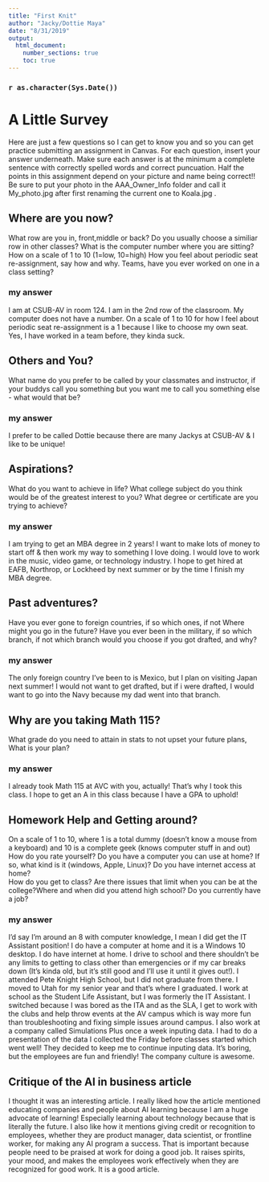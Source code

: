 ---
title: "First Knit"
author: "Jacky/Dottie Maya"
date: "8/31/2019"
output: 
  html_document:
    number_sections: true
    toc: true
---

### `r as.character(Sys.Date())`


# A Little Survey

Here are just a few questions so I can get to know you and so you can get practice submitting an assignment in Canvas.
For each question, insert your answer underneath. Make sure each answer is at the minimum a complete sentence with correctly spelled words and correct puncuation. Half the points in this assignment depend on your picture and name being correct!!  Be sure to put your photo in the AAA_Owner_Info folder and call it My_photo.jpg after first renaming the current one to Koala.jpg . 

## Where are you now?  

What row are you in, front,middle or back?  Do you usually choose a similiar row in other classes? What is the computer number where you are sitting?  How on a scale of 1 to 10 (1=low, 10=high) How you feel about periodic seat re-assignment, say how and why. Teams, have you ever worked on one in a class setting?  

### my answer 

I am at CSUB-AV in room 124. I am in the 2nd row of the classroom. My computer does not have a number. On a scale of 1 to 10 for how I feel about periodic seat re-assignment is a 1 because I like to choose my own seat. Yes, I have worked in a team before, they kinda suck.



## Others and You? 

What name do you prefer to be called by your classmates and instructor, if your buddys call you something but you want me to call you something else - what would that be? 

### my answer     
  
I prefer to be called Dottie because there are many Jackys at CSUB-AV & I like to be unique!


## Aspirations?   
What do you want to achieve in life?  What college subject do you think would be of the greatest interest to you? What degree or certificate are you trying to achieve?

### my answer     
  
I am trying to get an MBA degree in 2 years! I want to make lots of money to start off & then work my way to something I love doing. I would love to work in the music, video game, or technology industry. I hope to get hired at EAFB, Northrop, or Lockheed by next summer or by the time I finish my MBA degree.


## Past adventures?  
Have you ever gone to foreign countries, if so which ones, if not Where might you go in the future?  Have you ever been in the military, if so which branch, if not which branch would you choose if you got drafted, and why?

### my answer     
  
The only foreign country I've been to is Mexico, but I plan on visiting Japan next summer! I would not want to get drafted, but if i were drafted, I would want to go into the Navy because my dad went into that branch.

## Why are you taking Math 115?  
What grade do you need to attain in stats to not upset your future plans, What is your plan?
 

### my answer     
  
I already took Math 115 at AVC with you, actually! That's why I took this class. I hope to get an A in this class because I have a GPA to uphold!


## Homework Help and Getting around?  
On a scale of 1 to 10, where 1 is a total dummy (doesn't know a mouse from a keyboard) and 10 is a complete geek (knows computer stuff in and out) How do you rate yourself?  Do you have a computer you can use at home? If so, what kind is it (windows, Apple, Linux)? Do you have internet access at home?  
How do you get to class? Are there issues that limit when you can be at the college?Where and when did you attend high school?  Do you currently have a job?

### my answer   

I'd say I'm around an 8 with computer knowledge, I mean I did get the IT Assistant position! I do have a computer at home and it is a Windows 10 desktop. I do have internet at home. 
I drive to school and there shouldn't be any limits to getting to class other than emergencies or if my car breaks down (It's kinda old, but it's still good and I'll use it until it gives out!). 
I attended Pete Knight High School, but I did not graduate from there. I moved to Utah for my senior year and that's where I graduated. 
I work at school as the Student Life Assistant, but I was formerly the IT Assistant. I switched because I was bored as the ITA and as the SLA, I get to work with the clubs and help throw events at the AV campus which is way more fun than troubleshooting and fixing simple issues around campus. I also work at a company called Simulations Plus once a week inputing data. I had to do a presentation of the data I collected the Friday before classes started which went well! They decided to keep me to continue inputing data. It's boring, but the employees are fun and friendly! The company culture is awesome.
  
## Critique of the AI in business article

I thought it was an interesting article. I really liked how the article mentioned educating companies and people about AI learning because I am a huge advocate of learning! Especially learning about technology because that is literally the future. I also like how it mentions giving credit or recognition to employees, whether they are product manager, data scientist, or frontline worker, for making any AI program a success. That is important because people need to be praised at work for doing a good job. It raises spirits, your mood, and makes the employees work effectively when they are recognized for good work. It is a good article.


